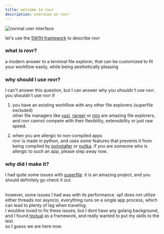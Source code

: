```yaml
---
title: welcome to rovr
description: overview on rovr
---
```


<img
  src="https://github.com/NSPC911/rovr/blob/master/img/0.1.0/rovr_main.png?raw=true"
  alt="normal user interface"
/>

let's use the [5W1H framework](https://en.wikipedia.org/wiki/Five_Ws) to describe rovr

### what is rovr?

a modern answer to a terminal file explorer, that can be customized to fit your workflow easily, while being aesthetically pleasing

### why should I use rovr?

I can't answer this question, but I can answer why you _shouldn't_ use rovr.
<br/>you shouldn't use rovr if

1. you have an existing workflow with any other file explorers (superfile excluded)
   <br/>other file managers like [yazi](https://github.com/sxyazi/yazi), [ranger](https://github.com/ranger/ranger) or [nnn](https://github.com/jarun/nnn) are amazing file explorers, and rovr cannot compete with their flexibility, extensibility or just raw speed.

2. when you are allergic to non-compiled apps
   <br/>rovr is made in python, and uses some features that prevents it from being compiled by [pyinstaller](https://github.com/pyinstaller/pyinstaller) or [nuitka](https://github.com/Nuitka/Nuitka). if you are someone who is allergic to such an app, please step away now.

### why did I make it?

I had quite some issues with [superfile](https://github.com/yorukot/superfile). it is an amazing project, and you should definitely go check it out.

<br/>however, some issues I had was with its performance. spf does not utilize either threads nor asyncio, everything runs on a single app process, which can lead to plenty of lag when traveling.
<br/>I wouldve loved to fix these issues, but I dont have any golang background, and I found [textual](https://github.com/Textualize/Textual) as a framework, and really wanted to put my skills to the test.
<br/>so I guess we are here now.
